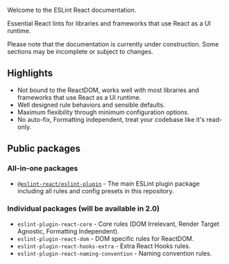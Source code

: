 
<ESLintReactCard />

Welcome to the ESLint React documentation.

Essential React lints for libraries and frameworks that use React as a UI runtime.

<Warning>
  Please note that the documentation is currently under construction. Some
  sections may be incomplete or subject to changes.
</Warning>

## Highlights

- Not bound to the ReactDOM, works well with most libraries and frameworks that use React as a UI runtime.
- Well designed rule behaviors and sensible defaults.
- Maximum flexibility through minimum configuration options.
- No auto-fix, Formatting independent, treat your codebase like it's read-only.

## Public packages

### All-in-one packages

- [`@eslint-react/eslint-plugin`](https://npm.im/@eslint-react/eslint-plugin) - The main ESLint plugin package including all rules and config presets in this repository.

### Individual packages (will be available in 2.0)

- `eslint-plugin-react-core` - Core rules (DOM Irrelevant, Render Target Agnostic, Formatting Independent).
- `eslint-plugin-react-dom` - DOM specific rules for ReactDOM.
- `eslint-plugin-react-hooks-extra` - Extra React Hooks rules.
- `eslint-plugin-react-naming-convention` - Naming convention rules.

